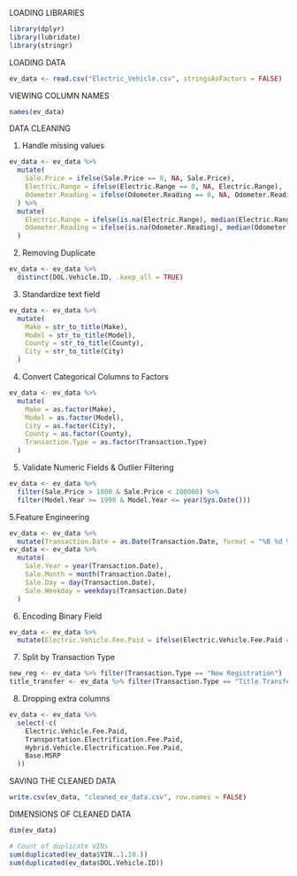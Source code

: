 
LOADING LIBRARIES
```r
library(dplyr)
library(lubridate)
library(stringr)
```

LOADING DATA 
```r
ev_data <- read.csv("Electric_Vehicle.csv", stringsAsFactors = FALSE)
```

VIEWING COLUMN NAMES 
```r
names(ev_data)
```
DATA CLEANING 

1. Handle missing values
```r
ev_data <- ev_data %>%
  mutate(
    Sale.Price = ifelse(Sale.Price == 0, NA, Sale.Price),
    Electric.Range = ifelse(Electric.Range == 0, NA, Electric.Range),
    Odometer.Reading = ifelse(Odometer.Reading == 0, NA, Odometer.Reading)
  ) %>%
  mutate(
    Electric.Range = ifelse(is.na(Electric.Range), median(Electric.Range, na.rm = TRUE), Electric.Range),
    Odometer.Reading = ifelse(is.na(Odometer.Reading), median(Odometer.Reading, na.rm = TRUE), Odometer.Reading)
  )
```

2. Removing Duplicate 
```r
ev_data <- ev_data %>%
  distinct(DOL.Vehicle.ID, .keep_all = TRUE)
```

3. Standardize text field 
```r
ev_data <- ev_data %>%
  mutate(
    Make = str_to_title(Make),
    Model = str_to_title(Model),
    County = str_to_title(County),
    City = str_to_title(City)
  )
```

4. Convert Categorical Columns to Factors
```r
ev_data <- ev_data %>%
  mutate(
    Make = as.factor(Make),
    Model = as.factor(Model),
    City = as.factor(City),
    County = as.factor(County),
    Transaction.Type = as.factor(Transaction.Type)
  )

```

5. Validate Numeric Fields & Outlier Filtering
```r
ev_data <- ev_data %>%
  filter(Sale.Price > 1000 & Sale.Price < 200000) %>%
  filter(Model.Year >= 1990 & Model.Year <= year(Sys.Date()))

```

5.Feature Engineering
```r
ev_data <- ev_data %>%
  mutate(Transaction.Date = as.Date(Transaction.Date, format = "%B %d %Y"))
ev_data <- ev_data %>%
  mutate(
    Sale.Year = year(Transaction.Date),
    Sale.Month = month(Transaction.Date),
    Sale.Day = day(Transaction.Date),
    Sale.Weekday = weekdays(Transaction.Date)
  )

```

6. Encoding Binary Field 
```r
ev_data <- ev_data %>%
  mutate(Electric.Vehicle.Fee.Paid = ifelse(Electric.Vehicle.Fee.Paid == "Yes", 1, 0))
```

7. Split by Transaction Type
```r
new_reg <- ev_data %>% filter(Transaction.Type == "New Registration")
title_transfer <- ev_data %>% filter(Transaction.Type == "Title Transfer")
```

8. Dropping extra columns 
```r
ev_data <- ev_data %>%
  select(-c(
    Electric.Vehicle.Fee.Paid,
    Transportation.Electrification.Fee.Paid,
    Hybrid.Vehicle.Electrification.Fee.Paid,
    Base.MSRP
  ))

```

SAVING THE CLEANED DATA 
```r
write.csv(ev_data, "cleaned_ev_data.csv", row.names = FALSE)
```

DIMENSIONS OF CLEANED DATA
```r
dim(ev_data)
```

```r
# Count of duplicate VINs
sum(duplicated(ev_data$VIN..1.10.))
sum(duplicated(ev_data$DOL.Vehicle.ID))
```

